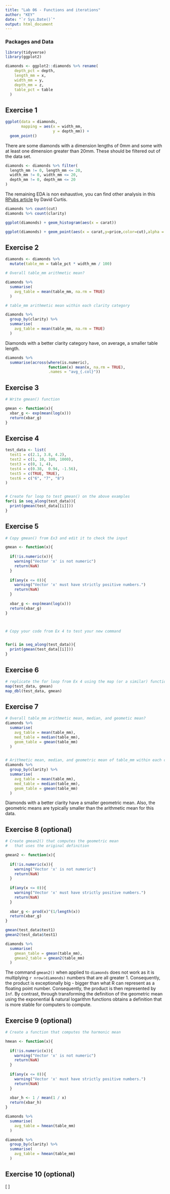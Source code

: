 ```yaml
---
title: "Lab 06 - Functions and iterations"
author: "KEY"
date: "`r Sys.Date()`"
output: html_document
---
```



### Packages and Data

```r
library(tidyverse) 
library(ggplot2)
```

```r
diamonds <- ggplot2::diamonds %>% rename(
    depth_pct = depth,
    length_mm = x,
    width_mm = y,
    depth_mm = z,
    table_pct = table
  )
```


## Exercise 1

```r
ggplot(data = diamonds,
       mapping = aes(x = width_mm,
                     y = depth_mm)) +
  geom_point()
```

There are some diamonds with a dimension lengths of 0mm and some with at least one dimension greater than 20mm. 
These should be filtered out of the data set.

```r
diamonds <- diamonds %>% filter(
  length_mm != 0, length_mm <= 20,
  width_mm != 0, width_mm <= 20,
  depth_mm != 0, depth_mm <= 20
)
```

The remaining EDA is non exhaustive, you can find other analysis in this [RPubs article](https://rpubs.com/Davo2812/1102821#:~:text=The%20diamonds%20dataset%20is%20a,cut%2C%20clarity%2C%20and%20color.) by David Curtis.

```r
diamonds %>% count(cut)
diamonds %>% count(clarity)
```

```r
ggplot(diamonds) + geom_histogram(aes(x = carat))
```

```r
ggplot(diamonds) + geom_point(aes(x = carat,y=price,color=cut),alpha = 0.4)
```


## Exercise 2

```r
diamonds <- diamonds %>%
  mutate(table_mm = table_pct * width_mm / 100)

# Overall table_mm arithmetic mean?

diamonds %>% 
  summarise(
    avg_table = mean(table_mm, na.rm = TRUE)
  )

# table_mm arithmetic mean within each clarity category

diamonds %>% 
  group_by(clarity) %>%
  summarise(
    avg_table = mean(table_mm, na.rm = TRUE)
  )
```

Diamonds with a better clarity category have, on average, a smaller table length. 

```r
diamonds %>% 
  summarise(across(where(is.numeric),
                   function(x) mean(x, na.rm = TRUE),
                   .names = "avg_{.col}"))
```


## Exercise 3

```r
# Write gmean() function

gmean <- function(x){
  xbar_g <- exp(mean(log(x)))
  return(xbar_g)
}

```

## Exercise 4

```r

test_data <- list(
  test1 = c(2.1, 3.8, 4.2),
  test2 = c(1, 10, 100, 1000),
  test3 = c(0, 1, 4),
  test4 = c(0.38,  0.94, -1.56),
  test5 = c(TRUE, TRUE),
  test6 = c("6", "7", "8")
)


# Create for loop to test gmean() on the above examples
for(i in seq_along(test_data)){
  print(gmean(test_data[[i]]))
}

```


## Exercise 5

```r
# Copy gmean() from Ex3 and edit it to check the input

gmean <- function(x){
  
  if(!is.numeric(x)){
    warning("Vector 'x' is not numeric")
    return(NaN)
  }
    
  if(any(x <= 0)){
    warning("Vector 'x' must have strictly positive numbers.")
    return(NaN)
  }
  
  xbar_g <- exp(mean(log(x)))
  return(xbar_g)
}



# Copy your code from Ex 4 to test your new command


for(i in seq_along(test_data)){
  print(gmean(test_data[[i]]))
}

```

## Exercise 6

```r
# replicate the for loop from Ex 4 using the map (or a similar) function
map(test_data, gmean)
map_dbl(test_data, gmean)
```

## Exercise 7

```r
# Overall table_mm arithmetic mean, median, and geometic mean?
diamonds %>% 
  summarise(
    avg_table = mean(table_mm),
    med_table = median(table_mm),
    geom_table = gmean(table_mm)
  )


# Arithmetic mean, median, and geometric mean of table_mm within each clarity category
diamonds %>% 
  group_by(clarity) %>%
  summarise(
    avg_table = mean(table_mm),
    med_table = median(table_mm),
    geom_table = gmean(table_mm)
  )

```

Diamonds with a better clarity have a smaller geometric mean. 
Also, the geometric means are typically smaller than the arithmetic mean for this data.

## Exercise 8 (optional)

```r
# Create gmean2() that computes the geometric mean 
#   that uses the original definition

gmean2 <- function(x){
  
  if(!is.numeric(x)){
    warning("Vector 'x' is not numeric")
    return(NaN)
  }
    
  if(any(x <= 0)){
    warning("Vector 'x' must have strictly positive numbers.")
    return(NaN)
  }
  
  xbar_g <- prod(x)^(1/length(x))
  return(xbar_g)
}

gmean(test_data$test1)
gmean2(test_data$test1)

diamonds %>% 
  summarise(
    gmean_table = gmean(table_mm),
    gmean2_table = gmean2(table_mm)
  )

```

The command `gmean2()` when applied to `diamonds` does not work as it is multiplying `r nrow(diamonds)` numbers that are all greater 1. Consequently, the product is exceptionally big - bigger than what R can represent as a floating point number. Consequently, the product is then represented by `Inf`. By contrast, through transforming the definition of the geometric mean using the exponential & natural logarithm functions obtains a definition that is more stable for computers to compute.

## Exercise 9 (optional)

```r
# Create a function that computes the harmonic mean

hmean <- function(x){
  
  if(!is.numeric(x)){
    warning("Vector 'x' is not numeric")
    return(NaN)
  }
    
  if(any(x <= 0)){
    warning("Vector 'x' must have strictly positive numbers.")
    return(NaN)
  }
  
  xbar_h <- 1 / mean(1 / x)
  return(xbar_h)
}

diamonds %>% 
  summarise(
    avg_table = hmean(table_mm)
  )

diamonds %>% 
  group_by(clarity) %>%
  summarise(
    avg_table = hmean(table_mm)
  )

```

## Exercise 10 (optional)


\[
\begin{align}
\bar{x}_g &= \left(\prod_{i=1}^n x_i\right)^{1/n}\\
& = \exp\left\{ \ln\left[\left(\prod_{i=1}^n x_i\right)^{1/n}\right]\right\} \quad\quad[\exp(\ln a) = a \text{ for }a>0]\\
& = \exp\left\{ \frac{1}{n}\ln\left(\prod_{i=1}^n x_i\right)\right\}\quad\quad[\text{power rule: }\ln(a^b) = b \ln a]\\
& = \exp\left\{ \frac{1}{n}\sum_{i=1}^n\ln x_i \right\}\quad\quad[\text{product rule: }\ln(ab) = \ln a + \ln b]\\
\end{align}
\]

